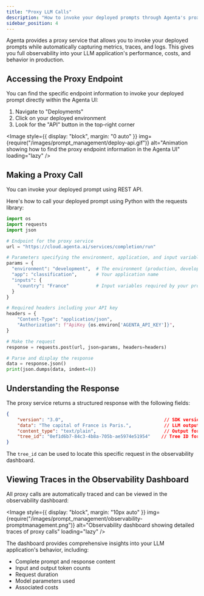```yaml
---
title: "Proxy LLM Calls"
description: "How to invoke your deployed prompts through Agenta's proxy service with automatic tracing and logging."
sidebar_position: 4
---
```



Agenta provides a proxy service that allows you to invoke your deployed prompts while automatically capturing metrics, traces, and logs. This gives you full observability into your LLM application's performance, costs, and behavior in production.

## Accessing the Proxy Endpoint

You can find the specific endpoint information to invoke your deployed prompt directly within the Agenta UI:

1. Navigate to "Deployments" 
2. Click on your deployed environment
3. Look for the "API" button in the top-right corner

<Image
  style={{ display: "block", margin: "0 auto" }}
  img={require("/images/prompt_management/deploy-api.gif")}
  alt="Animation showing how to find the proxy endpoint information in the Agenta UI"
  loading="lazy"
/>

## Making a Proxy Call

You can invoke your deployed prompt using REST API.

Here's how to call your deployed prompt using Python with the requests library:

```python
import os
import requests
import json

# Endpoint for the proxy service
url = "https://cloud.agenta.ai/services/completion/run"

# Parameters specifying the environment, application, and input variables
params = {
  "environment": "development",  # The environment (production, development, staging)
  "app": "classification",       # Your application name
  "inputs": {
    "country": "France"          # Input variables required by your prompt
  }
}

# Required headers including your API key
headers = {
    "Content-Type": "application/json",    
    "Authorization": f"ApiKey {os.environ['AGENTA_API_KEY']}",
}

# Make the request
response = requests.post(url, json=params, headers=headers)

# Parse and display the response
data = response.json()
print(json.dumps(data, indent=4))
```

## Understanding the Response

The proxy service returns a structured response with the following fields:

```json
{
    "version": "3.0",                                     // SDK version
    "data": "The capital of France is Paris.",            // LLM output
    "content_type": "text/plain",                         // Output format (text/plain or application/json)
    "tree_id": "0ef1d6b7-84c3-4b8a-705b-ae5974e51954"    // Tree ID for observability
}
```

The `tree_id` can be used to locate this specific request in the observability dashboard.

## Viewing Traces in the Observability Dashboard

All proxy calls are automatically traced and can be viewed in the observability dashboard:

<Image
  style={{ display: "block", margin: "10px auto" }}
  img={require("/images/prompt_management/observability-promptmanagement.png")}
  alt="Observability dashboard showing detailed traces of proxy calls"
  loading="lazy"
/>

The dashboard provides comprehensive insights into your LLM application's behavior, including:

- Complete prompt and response content
- Input and output token counts
- Request duration
- Model parameters used
- Associated costs


